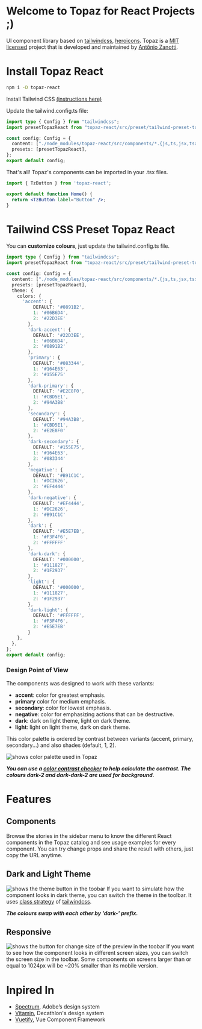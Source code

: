 # Welcome to Topaz for React Projects ;)

UI component library based on [tailwindcss](https://tailwindcss.com/), [heroicons](https://heroicons.com/). Topaz is a [MIT licensed](https://opensource.org/license/mit/) project that is developed and maintained by [Antônio Zanotti](https://www.linkedin.com/in/antoniozanotti/).

# Install Topaz React

```bash
npm i -D topaz-react
```

Install Tailwind CSS [(instructions here)](https://tailwindcss.com/docs/installation)

Update the tailwind.config.ts file:

```ts
import type { Config } from "tailwindcss";
import presetTopazReact from "topaz-react/src/preset/tailwind-preset-topaz-react";

const config: Config = {
  content: ["./node_modules/topaz-react/src/components/*.{js,ts,jsx,tsx,mdx}"],
  presets: [presetTopazReact],
};
export default config;
```

That's all! Topaz's components can be imported in your .tsx files.

```jsx
import { TzButton } from 'topaz-react';

export default function Home() {
  return <TzButton label="Button" />;
}
```

# Tailwind CSS Preset Topaz React

You can **customize colours**, just update the tailwind.config.ts file.

```ts
import type { Config } from "tailwindcss";
import presetTopazReact from "topaz-react/src/preset/tailwind-preset-topaz-react";

const config: Config = {
  content: ["./node_modules/topaz-react/src/components/*.{js,ts,jsx,tsx,mdx}"],
  presets: [presetTopazReact],
  theme: {
    colors: {
      'accent': {
          DEFAULT: '#0891B2',
          1: '#06B6D4',
          2: '#22D3EE'
        },
        'dark-accent': {
          DEFAULT: '#22D3EE',
          1: '#06B6D4',
          2: '#0891B2'
        },
        'primary': {
          DEFAULT: '#083344',
          1: '#164E63',
          2: '#155E75'
        },
        'dark-primary': {
          DEFAULT: '#E2E8F0',
          1: '#CBD5E1',
          2: '#94A3B8'
        },
        'secondary': {
          DEFAULT: '#94A3B8',
          1: '#CBD5E1',
          2: '#E2E8F0'
        },
        'dark-secondary': {
          DEFAULT: '#155E75',
          1: '#164E63',
          2: '#083344'
        },
        'negative': {
          DEFAULT: '#B91C1C',
          1: '#DC2626',
          2: '#EF4444'
        },
        'dark-negative': {
          DEFAULT: '#EF4444',
          1: '#DC2626',
          2: '#B91C1C'
        },
        'dark': {
          DEFAULT: '#E5E7EB',
          1: '#F3F4F6',
          2: '#FFFFFF'
        },
        'dark-dark': {
          DEFAULT: '#000000',
          1: '#111827',
          2: '#1F2937'
        },
        'light': {
          DEFAULT: '#000000',
          1: '#111827',
          2: '#1F2937'
        },
        'dark-light': {
          DEFAULT: '#FFFFFF',
          1: '#F3F4F6',
          2: '#E5E7EB'
        }
    },
  },
};
export default config;
```

### Design Point of View

The components was designed to work with these variants:

- **accent**: color for greatest emphasis.
- **primary** color for medium emphasis.
- **secondary**: color for lowest emphasis.
- **negative**: color for emphasizing actions that can be destructive.
- **dark**: dark on light theme, light on dark theme.
- **light**: light on light theme, dark on dark theme.

This color palette is ordered by contrast between variants (accent, primary, secondary...) and also shades (default, 1, 2).

![shows color palette used in Topaz](/images/color_palette.png "Color Palette")

***You can use a [color contrast checker](https://colorkit.co/contrast-checker/) to help calculate the contrast. The colours dark-2 and dark-dark-2 are used for background.***

# Features

## Components

Browse the stories in the sidebar menu to know the different React components in the Topaz catalog and see usage examples for every component. You can try change props and share the result with others, just copy the URL anytime.

## Dark and Light Theme

![shows the theme button in the toobar](/images/dark_theme.png "Dark and Light Theme")
If you want to simulate how the component looks in dark theme, you can switch the theme in the toolbar. It uses [class strategy](https://tailwindcss.com/docs/dark-mode) of [tailwindcss](https://tailwindcss.com/).

***The colours swap with each other by 'dark-' prefix.***

## Responsive

![shows the button for change size of the preview in the toobar](/images/screen_size.png "Screen Size")
If you want to see how the component looks in different screen sizes, you can switch the screen size in the toolbar. Some components on screens larger than or equal to 1024px will be ~20% smaller than its mobile version.

# Inpired In

- [Spectrum](https://spectrum.adobe.com/), Adobe’s design system
- [Vitamin](https://github.com/Decathlon/vitamin-web), Decathlon's design system
- [Vuetify](https://github.com/vuetifyjs/vuetify), Vue Component Framework
